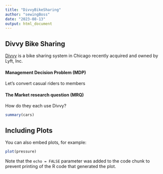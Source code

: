 ---
title: "DivvyBikeSharing"
author: "sewingBoss"
date: "2023-08-13"
output: html_document
---

## Divvy Bike Sharing

[Divvy](https://en.wikipedia.org/wiki/Divvy) is a bike sharing system in Chicago recently acquired and owned by Lyft, Inc.

#### Management Decision Problem (MDP)

Let's convert casual riders to members

#### The Market research question (MRQ)

How do they each use Divvy?

```{r cars}
summary(cars)
```

## Including Plots

You can also embed plots, for example:

```{r pressure, echo=FALSE}
plot(pressure)
```

Note that the `echo = FALSE` parameter was added to the code chunk to prevent printing of the R code that generated the plot.
